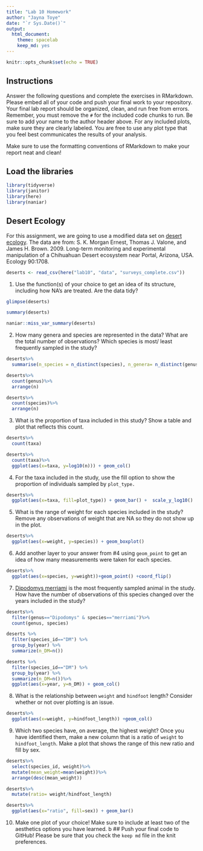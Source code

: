 ```yaml
---
title: "Lab 10 Homework"
author: "Jayna Toye"
date: "`r Sys.Date()`"
output:
  html_document: 
    theme: spacelab
    keep_md: yes
---
```


```r
knitr::opts_chunk$set(echo = TRUE)
```

## Instructions
Answer the following questions and complete the exercises in RMarkdown. Please embed all of your code and push your final work to your repository. Your final lab report should be organized, clean, and run free from errors. Remember, you must remove the `#` for the included code chunks to run. Be sure to add your name to the author header above. For any included plots, make sure they are clearly labeled. You are free to use any plot type that you feel best communicates the results of your analysis.  

Make sure to use the formatting conventions of RMarkdown to make your report neat and clean!  

## Load the libraries
```r
library(tidyverse)
library(janitor)
library(here)
library(naniar)
``` 

## Desert Ecology
For this assignment, we are going to use a modified data set on [desert ecology](http://esapubs.org/archive/ecol/E090/118/). The data are from: S. K. Morgan Ernest, Thomas J. Valone, and James H. Brown. 2009. Long-term monitoring and experimental manipulation of a Chihuahuan Desert ecosystem near Portal, Arizona, USA. Ecology 90:1708.
```r
deserts <- read_csv(here("lab10", "data", "surveys_complete.csv"))
```

1. Use the function(s) of your choice to get an idea of its structure, including how NA's are treated. Are the data tidy?  
```r
glimpse(deserts)
```
```r
summary(deserts)
```

```r
naniar::miss_var_summary(deserts)
```


2. How many genera and species are represented in the data? What are the total number of observations? Which species is most/ least frequently sampled in the study?
```r
deserts%>%
  summarise(n_species = n_distinct(species), n_genera= n_distinct(genus))
```

```r
deserts%>%
  count(genus)%>%
  arrange(n)
```
```r
deserts%>%
  count(species)%>%
  arrange(n)
```


3. What is the proportion of taxa included in this study? Show a table and plot that reflects this count.
```r
deserts%>%
  count(taxa)
```
```r
deserts%>%
  count(taxa)%>%
  ggplot(aes(x=taxa, y=log10(n))) + geom_col() 
```

4. For the taxa included in the study, use the fill option to show the proportion of individuals sampled by `plot_type.`
```r
deserts%>%
  ggplot(aes(x=taxa, fill=plot_type)) + geom_bar() +  scale_y_log10()
```


5. What is the range of weight for each species included in the study? Remove any observations of weight that are NA so they do not show up in the plot.
```r
deserts%>%
  ggplot(aes(x=weight, y=species)) + geom_boxplot() 
```


6. Add another layer to your answer from #4 using `geom_point` to get an idea of how many measurements were taken for each species.

```r
deserts%>%
  ggplot(aes(x=species, y=weight))+geom_point() +coord_flip()
```


7. [Dipodomys merriami](https://en.wikipedia.org/wiki/Merriam's_kangaroo_rat) is the most frequently sampled animal in the study. How have the number of observations of this species changed over the years included in the study?
```r
deserts%>%
  filter(genus=="Dipodomys" & species=="merriami")%>%
  count(genus, species)
```
```r
deserts %>% 
  filter(species_id=="DM") %>% 
  group_by(year) %>% 
  summarize(n_DM=n())
```

```r
deserts %>% 
  filter(species_id=="DM") %>% 
  group_by(year) %>% 
  summarize(n_DM=n())%>%
  ggplot(aes(x=year, y=n_DM)) + geom_col()
```

8. What is the relationship between `weight` and `hindfoot` length? Consider whether or not over plotting is an issue.

```r
deserts%>%
  ggplot(aes(x=weight, y=hindfoot_length)) +geom_col()
```


9. Which two species have, on average, the highest weight? Once you have identified them, make a new column that is a ratio of `weight` to `hindfoot_length`. Make a plot that shows the range of this new ratio and fill by sex.
```r
deserts%>%
  select(species_id, weight)%>%
  mutate(mean_weight=mean(weight))%>%
  arrange(desc(mean_weight))
```

```r
deserts%>%
  mutate(ratio= weight/hindfoot_length)
```
```r
deserts%>%
  ggplot(aes(x="ratio", fill=sex)) + geom_bar()
```

10. Make one plot of your choice! Make sure to include at least two of the aesthetics options you have learned.
b
## Push your final code to GitHub!
Please be sure that you check the `keep md` file in the knit preferences. 